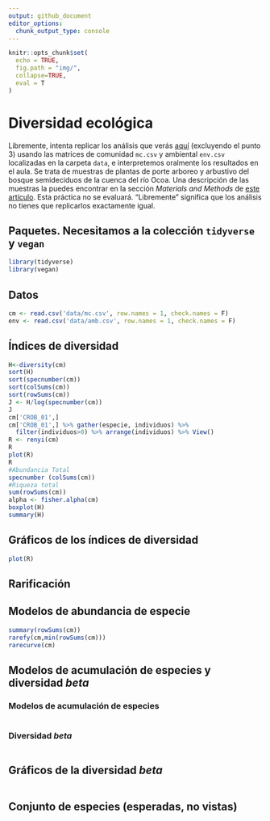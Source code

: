 ```yaml
---
output: github_document
editor_options: 
  chunk_output_type: console
---
```


```r
knitr::opts_chunk$set(
  echo = TRUE,
  fig.path = "img/",
  collapse=TRUE,
  eval = T
)
```

# Diversidad ecológica

Libremente, intenta replicar los análisis que verás [aquí](https://cran.r-project.org/web/packages/vegan/vignettes/diversity-vegan.pdf) (excluyendo el punto 3) usando las matrices de comunidad `mc.csv` y ambiental `env.csv` localizadas en la carpeta `data`, e interpretemos oralmente los resultados en el aula. Se trata de muestras de plantas de porte arboreo y arbustivo del bosque semideciduos de la cuenca del río Ocoa. Una descripción de las muestras la puedes encontrar en la sección *Materials and Methods* de [este artículo](https://journals.plos.org/plosone/article?id=10.1371/journal.pone.0208780). Esta práctica no se evaluará. "Libremente" significa que los análisis no tienes que replicarlos exactamente igual.

## Paquetes. Necesitamos a la colección `tidyverse` y `vegan`

```r
library(tidyverse)
library(vegan)
```

## Datos

```r
cm <- read.csv('data/mc.csv', row.names = 1, check.names = F)
env <- read.csv('data/amb.csv', row.names = 1, check.names = F)
```


## Índices de diversidad

```r
H<-diversity(cm)
sort(H)
sort(specnumber(cm))
sort(colSums(cm))
sort(rowSums(cm))
J <- H/log(specnumber(cm))
J
cm['CROB_01',]
cm['CROB_01',] %>% gather(especie, individuos) %>%
  filter(individuos>0) %>% arrange(individuos) %>% View()
R <- renyi(cm)
R
plot(R)
R
#Abundancia Total
specnumber (colSums(cm))
#Riqueza total
sum(rowSums(cm))
alpha <- fisher.alpha(cm)
boxplot(H)
summary(H)
```


## Gráficos de los índices de diversidad

```r
plot(R)
```


## Rarificación


## Modelos de abundancia de especie

```r
summary(rowSums(cm))
rarefy(cm,min(rowSums(cm)))
rarecurve(cm)
```


## Modelos de acumulación de especies y diversidad *beta*

### Modelos de acumulación de especies

```r

```

### Diversidad *beta*

```r

```


## Gráficos de la diversidad *beta*

```r

```


## Conjunto de especies (esperadas, no vistas)


```r

```

